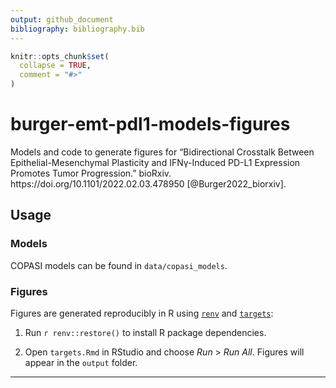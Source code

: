 ```yaml
---
output: github_document
bibliography: bibliography.bib
---
```


<!-- README.md is generated from README.Rmd. Please edit that file -->

```r
knitr::opts_chunk$set(
  collapse = TRUE,
  comment = "#>"
)
```

# burger-emt-pdl1-models-figures

<!-- badges: start -->
<!-- badges: end -->

Models and code to generate figures for “Bidirectional Crosstalk Between Epithelial-Mesenchymal Plasticity and IFNγ-Induced PD-L1 Expression Promotes Tumor Progression.” bioRxiv. https://doi.org/10.1101/2022.02.03.478950 [@Burger2022_biorxiv].

## Usage

### Models

COPASI models can be found in `data/copasi_models`.

### Figures

Figures are generated reproducibly in R using [`renv`](https://rstudio.github.io/renv/index.html) and [`targets`](https://docs.ropensci.org/targets/):

1. Run 
    ```r
renv::restore()
```
    to install R package dependencies.

2. Open `targets.Rmd` in RStudio and choose *Run* > *Run All*. Figures will appear in the `output` folder.

---